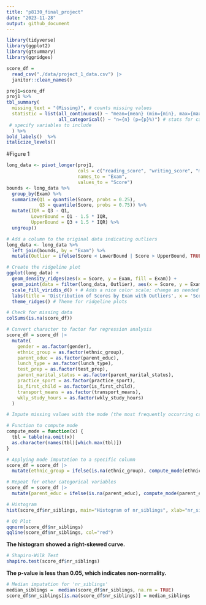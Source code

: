 ```yaml
---
title: "p8130_final_project"
date: "2023-11-28"
output: github_document
---
```


```r
library(tidyverse)
library(ggplot2)
library(gtsummary)
library(ggridges)
```

```r
score_df = 
  read_csv("./data/project_1_data.csv") |>
  janitor::clean_names()
```







```r
proj1=score_df
proj1 %>%
tbl_summary(
  missing_text = "(Missing)", # counts missing values
  statistic = list(all_continuous() ~ "mean={mean} (min={min}, max={max}, sd={sd})",
                   all_categorical() ~ "n={n} (p={p}%)") # stats for categorical
 # specify variables to include
  ) %>%
bold_labels()  %>%
italicize_levels()
```




#Figure 1
```R

long_data <- pivot_longer(proj1, 
                          cols = c("reading_score", "writing_score", "math_score"), 
                          names_to = "Exam", 
                          values_to = "Score")
bounds <- long_data %>%
  group_by(Exam) %>%
  summarize(Q1 = quantile(Score, probs = 0.25),
            Q3 = quantile(Score, probs = 0.75)) %>%
  mutate(IQR = Q3 - Q1,
         LowerBound = Q1 - 1.5 * IQR,
         UpperBound = Q3 + 1.5 * IQR) %>%
  ungroup()

# Add a column to the original data indicating outliers
long_data <- long_data %>%
  left_join(bounds, by = "Exam") %>%
  mutate(Outlier = ifelse(Score < LowerBound | Score > UpperBound, TRUE, FALSE))

# Create the ridgeline plot
ggplot(long_data) +
  geom_density_ridges(aes(x = Score, y = Exam, fill = Exam)) +
  geom_point(data = filter(long_data, Outlier), aes(x = Score, y = Exam, color = Exam), size = 2, shape = 21, show.legend = FALSE) +
  scale_fill_viridis_d() + # Adds a nice color scale; change as needed
  labs(title = 'Distribution of Scores by Exam with Outliers', x = 'Score', y = 'Exam') +
  theme_ridges() # Theme for ridgeline plots
```





```r
# Check for missing data
colSums(is.na(score_df))
```

```r
# Convert character to factor for regression analysis
score_df = score_df |>
  mutate(
    gender = as.factor(gender),
    ethnic_group = as.factor(ethnic_group),
    parent_educ = as.factor(parent_educ),
    lunch_type = as.factor(lunch_type),
    test_prep = as.factor(test_prep),
    parent_marital_status = as.factor(parent_marital_status),
    practice_sport = as.factor(practice_sport),
    is_first_child = as.factor(is_first_child),
    transport_means = as.factor(transport_means),
    wkly_study_hours = as.factor(wkly_study_hours)
  )
```

```r
# Impute missing values with the mode (the most frequently occurring category) or categorical variables

# Function to compute mode
compute_mode = function(x) {
  tbl = table(na.omit(x))
  as.character(names(tbl)[which.max(tbl)])
}

# Applying mode imputation to a specific column
score_df = score_df |>
  mutate(ethnic_group = ifelse(is.na(ethnic_group), compute_mode(ethnic_group), ethnic_group))

# Repeat for other categorical variables
score_df = score_df |>
  mutate(parent_educ = ifelse(is.na(parent_educ), compute_mode(parent_educ), parent_educ))
```

```r
# Histogram
hist(score_df$nr_siblings, main="Histogram of nr_siblings", xlab="nr_siblings")

# QQ Plot
qqnorm(score_df$nr_siblings)
qqline(score_df$nr_siblings, col="red")
```

**The histogram showed a right-skewed curve.**


```r
# Shapiro-Wilk Test
shapiro.test(score_df$nr_siblings)
```

**The p-value is less than 0.05, which indicates non-normality.**

```r
# Median imputation for 'nr_siblings'
median_siblings =  median(score_df$nr_siblings, na.rm = TRUE)
score_df$nr_siblings[is.na(score_df$nr_siblings)] = median_siblings
```
